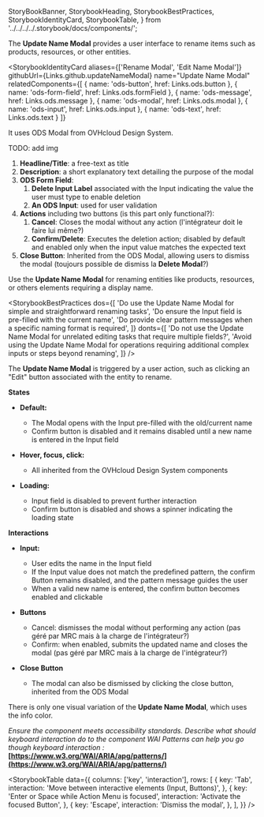   StoryBookBanner,
  StorybookHeading,
  StorybookBestPractices,
  StorybookIdentityCard,
  StorybookTable,
} from '../../../../.storybook/docs/components/';

<Meta title="Templates/Update Name Modal/Documentation" />

<StoryBookBanner of={meta} />

The **Update Name Modal** provides a user interface to rename items such as products, resources, or other entities.

<StorybookHeading label="Overview" level={2} />

<StorybookIdentityCard
  aliases={['Rename Modal', 'Edit Name Modal']}
  githubUrl={Links.github.updateNameModal}
  name="Update Name Modal"
  relatedComponents={[
    { name: 'ods-button', href: Links.ods.button },
    { name: 'ods-form-field', href: Links.ods.formField },
    { name: 'ods-message', href: Links.ods.message },
    { name: 'ods-modal', href: Links.ods.modal },
    { name: 'ods-input', href: Links.ods.input },
    { name: 'ods-text', href: Links.ods.text }
  ]}
>

It uses ODS Modal from OVHcloud Design System.

</StorybookIdentityCard>

<StorybookHeading label="Anatomy" level={2} />

TODO: add img

1. **Headline/Title**: a free-text as title
2. **Description**: a short explanatory text detailing the purpose of the modal
3. **ODS Form Field**:
   1. **Delete Input Label** associated with the Input indicating the value the user must type to enable deletion
   2. **An ODS Input**: used for user validation
4. **Actions** including two buttons (is this part only functional?):
   1. **Cancel**: Closes the modal without any action (l'intégrateur doit le faire lui même?)
   2. **Confirm/Delete**: Executes the deletion action; disabled by default and enabled only when the input value matches the expected text
5. **Close Button**: Inherited from the ODS Modal, allowing users to dismiss the modal (toujours possible de dismiss la **Delete Modal**?)

<StorybookHeading label="Usage" level={2} />

Use the **Update Name Modal** for renaming entities like products, resources, or others elements requiring a display name.

<StorybookHeading label="Dos & Don'ts" level={2} />

<StorybookBestPractices
  dos={[
    'Do use the Update Name Modal for simple and straightforward renaming tasks',
    'Do ensure the Input field is pre-filled with the current name',
    'Do provide clear pattern messages when a specific naming format is required',
  ]}
  donts={[
    'Do not use the Update Name Modal for unrelated editing tasks that require multiple fields?',
    'Avoid using the Update Name Modal for operations requiring additional complex inputs or steps beyond renaming',
  ]}
/>

<StorybookHeading label="Placement" level={2} />

The **Update Name Modal** is triggered by a user action, such as clicking an "Edit" button associated with the entity to rename.

<StorybookHeading label="Behaviour" level={2} />

**States**

- **Default:**

  - The Modal opens with the Input pre-filled with the old/current name
  - Confirm button is disabled and it remains disabled until a new name is entered in the Input field

- **Hover, focus, click:**

  - All inherited from the OVHcloud Design System components

- **Loading:**
  - Input field is disabled to prevent further interaction
  - Confirm button is disabled and shows a spinner indicating the loading state

**Interactions**

- **Input:**

  - User edits the name in the Input field
  - If the Input value does not match the predefined pattern, the confirm Button remains disabled, and the pattern message guides the user
  - When a valid new name is entered, the confirm button becomes enabled and clickable

- **Buttons**

  - Cancel: dismisses the modal without performing any action (pas géré par MRC mais à la charge de l'intégrateur?)
  - Confirm: when enabled, submits the updated name and closes the modal (pas géré par MRC mais à la charge de l'intégrateur?)

- **Close Button**
  - The modal can also be dismissed by clicking the close button, inherited from the ODS Modal

<StorybookHeading label="Variations" level={2} />

There is only one visual variation of the **Update Name Modal**, which uses the info color.

<StorybookHeading label="Accessibility" level={2} />

_Ensure the component meets accessibility standards.
Describe what should keyboard interaction do to the component
WAI Patterns can help you go though keyboard interaction :_ **[https://www.w3.org/WAI/ARIA/apg/patterns/](https://www.w3.org/WAI/ARIA/apg/patterns/)**

<StorybookTable
  data={{
    columns: ['key', 'interaction'],
    rows: [
      {
        key: 'Tab',
        interaction: 'Move between interactive elements (Input, Buttons)',
      },
      {
        key: 'Enter or Space while Action Menu is focused',
        interaction: 'Activate the focused Button',
      },
      {
        key: 'Escape',
        interaction: 'Dismiss the modal',
      },
    ],
  }}
/>
